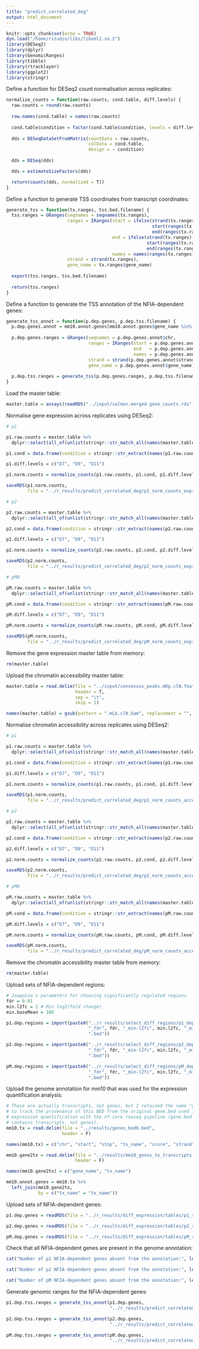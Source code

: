 ```yaml
---
title: "predict_correlated_deg"
output: html_document
---
```


```r
knitr::opts_chunk$set(echo = TRUE)
dyn.load("/home/rstudio/libs/libxml2.so.2")
library(DESeq2)
library(dplyr)
library(GenomicRanges)
library(tibble)
library(rtracklayer)
library(ggplot2)
library(stringr)
```

Define a function for DESeq2 count normalisation across replicates:

```r
normalize_counts = function(raw.counts, cond.table, diff.levels) {
  raw.counts = round(raw.counts)
  
  row.names(cond.table) = names(raw.counts)
  
  cond.table$condition = factor(cond.table$condition, levels = diff.levels)
  
  dds = DESeqDataSetFromMatrix(countData = raw.counts,
                               colData = cond.table,
                               design = ~ condition)
  
  dds = DESeq(dds)

  dds = estimateSizeFactors(dds)

  return(counts(dds, normalized = T))
}
```

Define a function to generate TSS coordinates from transcript coordinates:

```r
generate_tss = function(tx.ranges, tss.bed.filename) {
  tss.ranges = GRanges(seqnames = seqnames(tx.ranges),
                       ranges = IRanges(start = ifelse(strand(tx.ranges) == "+", 
                                                       start(ranges(tx.ranges)),
                                                       end(ranges(tx.ranges)) - 1),
                                        end = ifelse(strand(tx.ranges) == "+", 
                                                     start(ranges(tx.ranges)) + 1,
                                                     end(ranges(tx.ranges))),
                                        names = names(ranges(tx.ranges))),
                       strand = strand(tx.ranges),
                       gene_name = tx.ranges$gene_name)
  
  export(tss.ranges, tss.bed.filename)
  
  return(tss.ranges)
}
```

Define a function to generate the TSS annotation of the NFIA-dependent genes:

```r
generate_tss_annot = function(p.dep.genes, p.dep.tss.filename) {
  p.dep.genes.annot = mm10.annot.genes[mm10.annot.genes$gene_name %in% p.dep.genes, ]
  
  p.dep.genes.ranges = GRanges(seqnames = p.dep.genes.annot$chr,
                               ranges = IRanges(start = p.dep.genes.annot$start,
                                                end   = p.dep.genes.annot$stop,
                                                names = p.dep.genes.annot$tx_name),
                               strand = strand(p.dep.genes.annot$strand),
                               gene_name = p.dep.genes.annot$gene_name)
  
  p.dep.tss.ranges = generate_tss(p.dep.genes.ranges, p.dep.tss.filename)
}
```

Load the master table:

```r
master.table = assays(readRDS("../input/salmon.merged.gene_counts.rds"))$counts
```

Normalise gene expression across replicates using DESeq2:

```r
# p1

p1.raw.counts = master.table %>%
  dplyr::select(all_of(unlist(stringr::str_match_all(names(master.table), "WT_D[179]+_p1.*"))))

p1.cond = data.frame(condition = stringr::str_extract(names(p1.raw.counts), "D(7|9|11)"))

p1.diff.levels = c("D7", "D9", "D11")

p1.norm.counts = normalize_counts(p1.raw.counts, p1.cond, p1.diff.levels)

saveRDS(p1.norm.counts,
        file = "../r_results/predict_correlated_deg/p1_norm_counts_expression.rds")

# p2

p2.raw.counts = master.table %>%
  dplyr::select(all_of(unlist(stringr::str_match_all(names(master.table), "WT_D[179]+_p2.*"))))

p2.cond = data.frame(condition = stringr::str_extract(names(p2.raw.counts), "D(7|9|11)"))

p2.diff.levels = c("D7", "D9", "D11")

p2.norm.counts = normalize_counts(p2.raw.counts, p2.cond, p2.diff.levels)

saveRDS(p2.norm.counts,
        file = "../r_results/predict_correlated_deg/p2_norm_counts_expression.rds")

# pMN

pM.raw.counts = master.table %>%
  dplyr::select(all_of(unlist(stringr::str_match_all(names(master.table), "WT_D[179]+_pM.*"))))

pM.cond = data.frame(condition = stringr::str_extract(names(pM.raw.counts), "D(7|9|11)"))

pM.diff.levels = c("D7", "D9", "D11")

pM.norm.counts = normalize_counts(pM.raw.counts, pM.cond, pM.diff.levels)

saveRDS(pM.norm.counts,
        file = "../r_results/predict_correlated_deg/pM_norm_counts_expression.rds")
```

Remove the gene expression master table from memory:

```r
rm(master.table)
```

Upload the chromatin accessibility master table:

```r
master.table = read.delim(file = "../input/consensus_peaks.mRp.clN.featureCounts.txt",
                          header = T,
                          sep = "\t",
                          skip = 1)

names(master.table) = gsub(pattern = ".mLb.clN.bam", replacement = "", x = names(master.table))
```

Normalise chromatin accessibility across replicates using DESeq2:

```r
# p1

p1.raw.counts = master.table %>%
  dplyr::select(all_of(unlist(stringr::str_match_all(names(master.table), "WT_D[179]+_p1.*"))))

p1.cond = data.frame(condition = stringr::str_extract(names(p1.raw.counts), "D(7|9|11)"))

p1.diff.levels = c("D7", "D9", "D11")

p1.norm.counts = normalize_counts(p1.raw.counts, p1.cond, p1.diff.levels)

saveRDS(p1.norm.counts,
        file = "../r_results/predict_correlated_deg/p1_norm_counts_accessibility.rds")

# p2

p2.raw.counts = master.table %>%
  dplyr::select(all_of(unlist(stringr::str_match_all(names(master.table), "WT_D[179]+_p2.*"))))

p2.cond = data.frame(condition = stringr::str_extract(names(p2.raw.counts), "D(7|9|11)"))

p2.diff.levels = c("D7", "D9", "D11")

p2.norm.counts = normalize_counts(p2.raw.counts, p2.cond, p2.diff.levels)

saveRDS(p2.norm.counts,
        file = "../r_results/predict_correlated_deg/p2_norm_counts_accessibility.rds")

# pMN

pM.raw.counts = master.table %>%
  dplyr::select(all_of(unlist(stringr::str_match_all(names(master.table), "WT_D[179]+_pM.*"))))

pM.cond = data.frame(condition = stringr::str_extract(names(pM.raw.counts), "D(7|9|11)"))

pM.diff.levels = c("D7", "D9", "D11")

pM.norm.counts = normalize_counts(pM.raw.counts, pM.cond, pM.diff.levels)

saveRDS(pM.norm.counts,
        file = "../r_results/predict_correlated_deg/pM_norm_counts_accessibility.rds")
```

Remove the chromatin accessibility master table from memory:

```r
rm(master.table)
```

Upload sets of NFIA-dependent regions:

```r
# Joaquina's parameters for choosing significantly regulated regions
fdr = 0.01
min.l2fc = 2 # Min log2(fold change)
min.baseMean = 100

p1.dep.regions = import(paste0("../r_results/select_diff_regions/p1_dep_ranges", 
                               "_fdr", fdr, "_min-l2fc", min.l2fc, "_min-baseMean", min.baseMean,
                               ".bed"))

p2.dep.regions = import(paste0("../r_results/select_diff_regions/p2_dep_ranges", 
                               "_fdr", fdr, "_min-l2fc", min.l2fc, "_min-baseMean", min.baseMean,
                               ".bed"))

pM.dep.regions = import(paste0("../r_results/select_diff_regions/pM_dep_ranges", 
                               "_fdr", fdr, "_min-l2fc", min.l2fc, "_min-baseMean", min.baseMean,
                               ".bed"))
```

Upload the genome annotation for mm10 that was used for the expression quantification analysis:

```r
# These are actually transcripts, not genes, but I retained the name "genes" 
# to track the provenance of this BED from the original gene.bed used in 
# expression quantification with the nf-core rnaseq pipeline (gene.bed also 
# contains transcripts, not genes).
mm10.tx = read.delim(file = "../results/genes_bed6.bed",
                     header = F)

names(mm10.tx) = c("chr", "start", "stop", "tx_name", "score", "strand")

mm10.gene2tx = read.delim(file = "../results/mm10_genes_to_transcripts.tsv",
                          header = F)

names(mm10.gene2tx) = c("gene_name", "tx_name")

mm10.annot.genes = mm10.tx %>%
  left_join(mm10.gene2tx,
            by = c("tx_name" = "tx_name"))
```

Upload sets of NFIA-dependent genes:

```r
p1.dep.genes = readRDS(file = "../r_results/diff_expression/tables/p1_ref_genes.rds")

p2.dep.genes = readRDS(file = "../r_results/diff_expression/tables/p2_ref_genes.rds")

pM.dep.genes = readRDS(file = "../r_results/diff_expression/tables/pM_ref_genes.rds")
```

Check that all NFIA-dependent genes are present in the genome annotation:

```r
cat("Number of p1 NFIA-dependent genes absent from the annotation:", length(p1.dep.genes) - sum(p1.dep.genes %in% mm10.annot.genes$gene_name), "\n")

cat("Number of p2 NFIA-dependent genes absent from the annotation:", length(p2.dep.genes) - sum(p2.dep.genes %in% mm10.annot.genes$gene_name), "\n")

cat("Number of pM NFIA-dependent genes absent from the annotation:", length(pM.dep.genes) - sum(pM.dep.genes %in% mm10.annot.genes$gene_name), "\n")
```

Generate genomic ranges for the NFIA-dependent genes:

```r
p1.dep.tss.ranges = generate_tss_annot(p1.dep.genes,
                                       "../r_results/predict_correlated_deg/p1_dep_genes_tss.bed")

p2.dep.tss.ranges = generate_tss_annot(p2.dep.genes,
                                       "../r_results/predict_correlated_deg/p2_dep_genes_tss.bed")

pM.dep.tss.ranges = generate_tss_annot(pM.dep.genes,
                                       "../r_results/predict_correlated_deg/pM_dep_genes_tss.bed")
```



